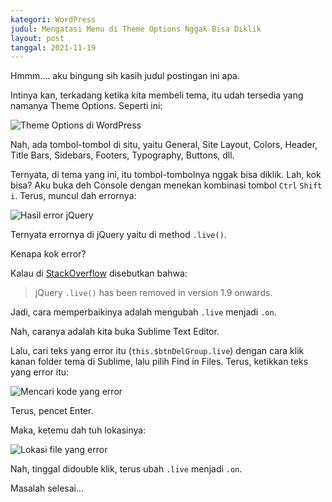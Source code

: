 ```yaml
---
kategori: WordPress
judul: Mengatasi Menu di Theme Options Nggak Bisa Diklik
layout: post
tanggal: 2021-11-19
---
```


Hmmm.... aku bingung sih kasih judul postingan ini apa.

Intinya kan, terkadang ketika kita membeli tema, itu udah tersedia yang namanya Theme Options. Seperti ini:

![Theme Options di WordPress](https://i.ibb.co/QDgqts6/theme-options-di-wordpress.png)

Nah, ada tombol-tombol di situ, yaitu General, Site Layout, Colors, Header, Title Bars, Sidebars, Footers, Typography, Buttons, dll. 

Ternyata, di tema yang ini, itu tombol-tombolnya nggak bisa diklik. Lah, kok bisa? Aku buka deh Console dengan menekan kombinasi tombol `Ctrl` `Shift` `i`. Terus, muncul dah errornya:

![Hasil error jQuery](https://i.ibb.co/b6q2YZT/Cuplikan-Layar-2021-11-19-08-28-45.png)

Ternyata errornya di jQuery yaitu di method `.live()`.

Kenapa kok error?

Kalau di [StackOverflow](https://stackoverflow.com/questions/14354040/jquery-1-9-live-is-not-a-function) disebutkan bahwa:

> jQuery `.live()` has been removed in version 1.9 onwards.

Jadi, cara memperbaikinya adalah mengubah `.live` menjadi `.on`.

Nah, caranya adalah kita buka Sublime Text Editor.

Lalu, cari teks yang error itu (`this.$btnDelGroup.live`) dengan cara klik kanan folder tema di Sublime, lalu pilih Find in Files. Terus, ketikkan teks yang error itu:

![Mencari kode yang error](https://i.ibb.co/QXyFQp4/mencari-kode-yang-error.png)

Terus, pencet Enter.

Maka, ketemu dah tuh lokasinya:

![Lokasi file yang error](https://i.ibb.co/rmLTN0g/file-yang-error.png)

Nah, tinggal didouble klik, terus ubah `.live` menjadi `.on`.

Masalah selesai...